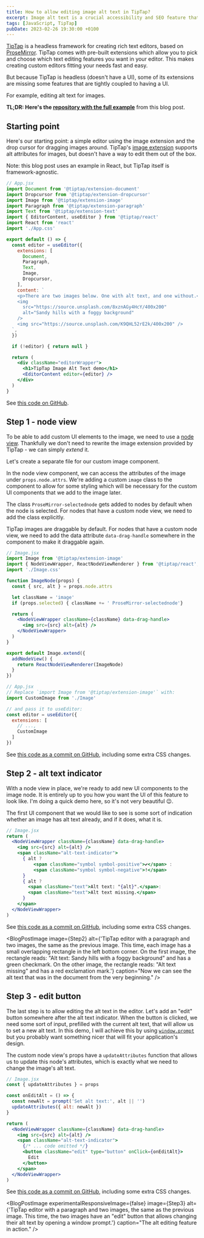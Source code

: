 ```yaml
---
title: How to allow editing image alt text in TipTap?
excerpt: Image alt text is a crucial accessibility and SEO feature that every rich text editor should support.
tags: [JavaScript, TipTap]
pubDate: 2023-02-26 19:30:00 +0100
---
```



[TipTap](https://tiptap.dev/) is a headless framework for creating rich text editors, based on [ProseMirror](https://prosemirror.net/). TipTap comes with pre-built extensions which allow you to pick and choose which text editing features you want in your editor. This makes creating custom editors fitting your needs fast and easy.

But because TipTap is headless (doesn't have a UI), some of its extensions are missing some features that are tightly coupled to having a UI.

For example, editing alt text for images.

**TL;DR: Here's the [repository with the full example](https://github.com/angelikatyborska/tiptap-image-alt-text)** from this blog post.

## Starting point

Here's our starting point: a simple editor using the image extension and the drop cursor for dragging images around. TipTap's [image extension](https://tiptap.dev/api/nodes/image) supports alt attributes for images, but doesn't have a way to edit them out of the box.

Note: this blog post uses an example in React, but TipTap itself is framework-agnostic.

```jsx
// App.jsx
import Document from '@tiptap/extension-document'
import Dropcursor from '@tiptap/extension-dropcursor'
import Image from '@tiptap/extension-image'
import Paragraph from '@tiptap/extension-paragraph'
import Text from '@tiptap/extension-text'
import { EditorContent, useEditor } from '@tiptap/react'
import React from 'react'
import './App.css'

export default () => {
  const editor = useEditor({
    extensions: [
      Document,
      Paragraph,
      Text,
      Image,
      Dropcursor,
    ],
    content: `
    <p>There are two images below. One with alt text, and one without.</p>
    <img
      src="https://source.unsplash.com/8xznAGy4HcY/400x200"
      alt="Sandy hills with a foggy background"
    />
    <img src="https://source.unsplash.com/K9QHL52rE2k/400x200" />
  `,
  })

  if (!editor) { return null }

  return (
    <div className="editorWrapper">
      <h1>TipTap Image Alt Text demo</h1>
      <EditorContent editor={editor} />
    </div>
  )
}
```

See [this code on GitHub](https://github.com/angelikatyborska/tiptap-image-alt-text/blob/97f41bbad40a26c4eaae43ee077c99e38e58fb1e/src/App.tsx).

<BlogPostImage
  image={Step0}
  alt="TipTap editor with a paragraph and two images. The two images are black-and-white photos of a desert. The editor's UI does not show us which image has alt text."
  caption="One of those images has alt text, the other doesn't. But which one is which?"
/>

## Step 1 - node view

To be able to add custom UI elements to the image, we need to use a [node view](https://tiptap.dev/guide/custom-extensions/#node-views). Thankfully we don't need to rewrite the image extension provided by TipTap - we can simply _extend_ it.

Let's create a separate file for our custom image component.

In the node view component, we can access the attributes of the image under `props.node.attrs`. We're adding a custom `image` class to the component to allow for some styling which will be necessary for the custom UI components that we add to the image later.

The class `ProseMirror-selectednode` gets added to nodes by default when the node is selected. For nodes that have a custom node view, we need to add the class explicitly.

TipTap images are draggable by default. For nodes that have a custom node view, we need to add the data attribute `data-drag-handle` somewhere in the component to make it draggable again.

```jsx
// Image.jsx
import Image from '@tiptap/extension-image'
import { NodeViewWrapper, ReactNodeViewRenderer } from '@tiptap/react';
import './Image.css'

function ImageNode(props) {
  const { src, alt } = props.node.attrs

  let className = 'image'
  if (props.selected) { className += ' ProseMirror-selectednode'}

  return (
    <NodeViewWrapper className={className} data-drag-handle>
      <img src={src} alt={alt} />
    </NodeViewWrapper>
  )
}

export default Image.extend({
  addNodeView() {
    return ReactNodeViewRenderer(ImageNode)
  }
})
```

```jsx
// App.jsx
// Replace `import Image from '@tiptap/extension-image'` with:
import CustomImage from './Image'

// and pass it to useEditor:
const editor = useEditor({
  extensions: [
    // ...,
    CustomImage
  ]
})
```

See [this code as a commit on GitHub](https://github.com/angelikatyborska/tiptap-image-alt-text/commit/afa4824265e753b6bbe607789693c0f23c9fcef7), including some extra CSS changes.

## Step 2 - alt text indicator

With a node view in place, we're ready to add new UI components to the image node. It is entirely up to you how you want the UI of this feature to look like. I'm doing a quick demo here, so it's not very beautiful 😉.

The first UI component that we would like to see is some sort of indication whether an image has alt text already, and if it does, what it is.

```jsx
// Image.jsx
return (
  <NodeViewWrapper className={className} data-drag-handle>
    <img src={src} alt={alt} />
    <span className="alt-text-indicator">
      { alt ?
          <span className="symbol symbol-positive">✔</span> :
          <span className="symbol symbol-negative">!</span>
      }
      { alt ?
        <span className="text">Alt text: "{alt}".</span>:
        <span className="text">Alt text missing.</span>
      }
    </span>
  </NodeViewWrapper>
)
```

See [this code as a commit on GitHub](https://github.com/angelikatyborska/tiptap-image-alt-text/commit/d8ce09cc98a634744297ebadb3c7971ff805ebf5), including some extra CSS changes.

<BlogPostImage
  image={Step2}
  alt={'TipTap editor with a paragraph and two images, the same as the previous image. This time, each image has a small overlapping rectangle in the left bottom corner. On the first image, the rectangle reads: "Alt text: Sandy hills with a foggy background" and has a green checkmark. On the other image, the rectangle reads: "Alt text missing" and has a red exclamation mark.'}
  caption="Now we can see the alt text that was in the document from the very beginning."
/>

## Step 3 - edit button

The last step is to allow editing the alt text in the editor. Let's add an "edit" button somewhere after the alt text indicator. When the button is clicked, we need some sort of input, prefilled with the current alt text, that will allow us to set a new alt text. In this demo, I will achieve this by using [`window.prompt`](https://developer.mozilla.org/en-US/docs/Web/API/Window/prompt) but you probably want something nicer that will fit your application's design.

The custom node view's props have a `updateAttributes` function that allows us to update this node's attributes, which is exactly what we need to change the image's alt text.

```jsx
// Image.jsx
const { updateAttributes } = props

const onEditAlt = () => {
  const newAlt = prompt('Set alt text:', alt || '')
  updateAttributes({ alt: newAlt })
}

return (
  <NodeViewWrapper className={className} data-drag-handle>
    <img src={src} alt={alt} />
    <span className="alt-text-indicator">
      {/* ... code omitted */}
      <button className="edit" type="button" onClick={onEditAlt}>
        Edit
      </button>
    </span>
  </NodeViewWrapper>
)
```

See [this code as a commit on GitHub](https://github.com/angelikatyborska/tiptap-image-alt-text/commit/a43da103c01e88e305d30eeda55eb07bd531b02d), including some extra CSS changes.

<BlogPostImage
  experimentalResponsiveImage={false}
  image={Step3}
  alt={'TipTap editor with a paragraph and two images, the same as the previous image. This time, the two images have an "edit" button that allows changing their alt text by opening a window prompt.'}
  caption="The alt editing feature in action."
/>
